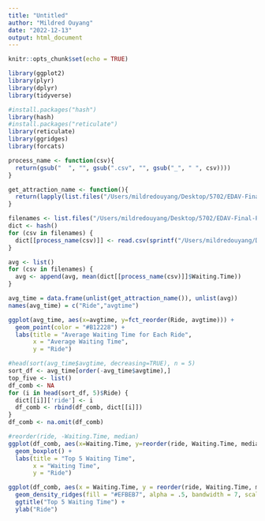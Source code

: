 ```yaml
---
title: "Untitled"
author: "Mildred Ouyang"
date: "2022-12-13"
output: html_document
---
```


```r
knitr::opts_chunk$set(echo = TRUE)
```

```r
library(ggplot2)
library(plyr)
library(dplyr)
library(tidyverse)

#install.packages("hash")
library(hash)
#install.packages("reticulate")
library(reticulate)
library(ggridges)
library(forcats)
```

```r
process_name <- function(csv){
  return(gsub("  ", "", gsub(".csv", "", gsub("_", " ", csv))))
}

get_attraction_name <- function(){
  return(lapply(list.files("/Users/mildredouyang/Desktop/5702/EDAV-Final-Project/Data/data/Magic Kingdom/xysong_python"), process_name))
}

filenames <- list.files("/Users/mildredouyang/Desktop/5702/EDAV-Final-Project/Data/data/Magic Kingdom/xysong_python")
dict <- hash()
for (csv in filenames) {
  dict[[process_name(csv)]] <- read.csv(sprintf("/Users/mildredouyang/Desktop/5702/EDAV-Final-Project/Data/data/Magic Kingdom/xysong_python/%s", csv)) 
}
```

```r
avg <- list()
for (csv in filenames) {
  avg <- append(avg, mean(dict[[process_name(csv)]]$Waiting.Time))
}
```

```r
avg_time = data.frame(unlist(get_attraction_name()), unlist(avg))
names(avg_time) = c("Ride","avgtime")
```

```r
ggplot(avg_time, aes(x=avgtime, y=fct_reorder(Ride, avgtime))) + 
  geom_point(color = "#B12228") +
  labs(title = "Average Waiting Time for Each Ride", 
       x = "Average Waiting Time", 
       y = "Ride")
```

```r
#head(sort(avg_time$avgtime, decreasing=TRUE), n = 5)
sort_df <- avg_time[order(-avg_time$avgtime),]
top_five <- list()
df_comb <- NA
for (i in head(sort_df, 5)$Ride) {
  dict[[i]]['ride'] <- i
  df_comb <- rbind(df_comb, dict[[i]])
}
df_comb <- na.omit(df_comb)
```

```r
#reorder(ride, -Waiting.Time, median)
ggplot(df_comb, aes(x=Waiting.Time, y=reorder(ride, Waiting.Time, median))) + 
  geom_boxplot() + 
  labs(title = "Top 5 Waiting Time", 
       x = "Waiting Time", 
       y = "Ride")
```

```r
ggplot(df_comb, aes(x = Waiting.Time, y = reorder(ride, Waiting.Time, median))) +
  geom_density_ridges(fill = "#EFBEB7", alpha = .5, bandwidth = 7, scale = 1.4) +
  ggtitle("Top 5 Waiting Time") +
  ylab("Ride")
```